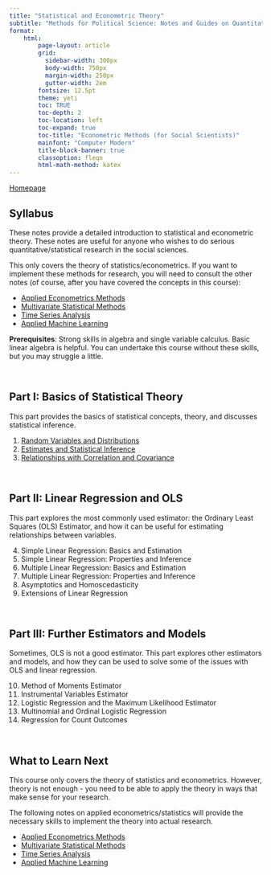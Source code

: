 ```yaml
---
title: "Statistical and Econometric Theory"
subtitle: "Methods for Political Science: Notes and Guides on Quantitative Methods"
format:
    html:
        page-layout: article
        grid:
          sidebar-width: 300px
          body-width: 750px
          margin-width: 250px
          gutter-width: 2em
        fontsize: 12.5pt
        theme: yeti
        toc: TRUE
        toc-depth: 2
        toc-location: left
        toc-expand: true
        toc-title: "Econometric Methods (for Social Scientists)"
        mainfont: "Computer Modern"
        title-block-banner: true
        classoption: fleqn
        html-math-method: katex
---
```


[Homepage](https://politicalscience.github.io)

## Syllabus

These notes provide a detailed introduction to statistical and econometric theory. These notes are useful for anyone who wishes to do serious quantitative/statistical research in the social sciences.

This only covers the theory of statistics/econometrics. If you want to implement these methods for research, you will need to consult the other notes (of course, after you have covered the concepts in this course):

-   [Applied Econometrics Methods](https://politicalscience.github.io/applied)
-   [Multivariate Statistical Methods](https://politicalscience.github.io/multivariate)
-   [Time Series Analysis](https://politicalscience.github.io/time)
-   [Applied Machine Learning](https://politicalscience.github.io/machine)

**Prerequisites**: Strong skills in algebra and single variable calculus. Basic linear algebra is helpful. You can undertake this course without these skills, but you may struggle a little.

<br />

## Part I: Basics of Statistical Theory

This part provides the basics of statistical concepts, theory, and discusses statistical inference.

1.  [Random Variables and Distributions](https://politicalscience.github.io/metrics/1.html)
2.  [Estimates and Statistical Inference](https://politicalscience.github.io/metrics/2.html)
3.  [Relationships with Correlation and Covariance](https://politicalscience.github.io/metrics/3.html)

<br />

## Part II: Linear Regression and OLS

This part explores the most commonly used estimator: the Ordinary Least Squares (OLS) Estimator, and how it can be useful for estimating relationships between variables.

4.  Simple Linear Regression: Basics and Estimation
5.  Simple Linear Regression: Properties and Inference
6.  Multiple Linear Regression: Basics and Estimation
7.  Multiple Linear Regression: Properties and Inference
8.  Asymptotics and Homoscedasticity
9.  Extensions of Linear Regression

<br />

## Part III: Further Estimators and Models

Sometimes, OLS is not a good estimator. This part explores other estimators and models, and how they can be used to solve some of the issues with OLS and linear regression.

10. Method of Moments Estimator
11. Instrumental Variables Estimator
12. Logistic Regression and the Maximum Likelihood Estimator
13. Multinomial and Ordinal Logistic Regression
14. Regression for Count Outcomes

<br />

## What to Learn Next

This course only covers the theory of statistics and econometrics. However, theory is not enough - you need to be able to apply the theory in ways that make sense for your research.

The following notes on applied econometrics/statistics will provide the necessary skills to implement the theory into actual research.

-   [Applied Econometrics Methods](https://politicalscience.github.io/applied)
-   [Multivariate Statistical Methods](https://politicalscience.github.io/multivariate)
-   [Time Series Analysis](https://politicalscience.github.io/time)
-   [Applied Machine Learning](https://politicalscience.github.io/machine)

